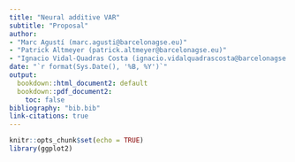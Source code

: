 ```yaml
---
title: "Neural additive VAR"
subtitle: "Proposal"
author:
- "Marc Agustí (marc.agusti@barcelonagse.eu)"
- "Patrick Altmeyer (patrick.altmeyer@barcelonagse.eu)"
- "Ignacio Vidal-Quadras Costa (ignacio.vidalquadrascosta@barcelonagse.eu)"
date: "`r format(Sys.Date(), '%B, %Y')`"
output: 
  bookdown::html_document2: default
  bookdown::pdf_document2: 
    toc: false
bibliography: "bib.bib"
link-citations: true
---
```


```r
knitr::opts_chunk$set(echo = TRUE)
library(ggplot2)
```